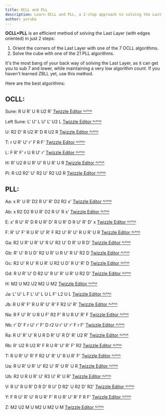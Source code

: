 ```yaml
---
title: OCLL and PLL
description: Learn OCLL and PLL, a 2-step approach to solving the Last Layer with edges oriented.
author: yoruba
---
```


**OCLL+PLL** is an efficient method of solving the Last Layer (with edges oriented) in just 2 steps:

1. Orient the corners of the Last Layer with one of the 7 OCLL algorithms.
2. Solve the cube with one of the 21 PLL algorithms.

It's the most bang of your back way of solving the Last Layer, as it can get you to sub 7 and lower, while maintaining a very low algorithm count. If you haven't learned ZBLL yet, use this method.

Here are the best algorithms:

## OCLL:

Sune: R U R' U R U2 R' [Twizzle Editor ᴬᴸᴾᴴᴬ](https://alpha.twizzle.net/edit/?alg=R+U+R%27+U+R+U2+R%27&setup-alg=R+U2+R%27+U%27+R+U%27+R%27)

Left Sune: L' U' L U' L' U2 L [Twizzle Editor ᴬᴸᴾᴴᴬ](https://alpha.twizzle.net/edit/?setup-alg=L%27+U2+L+U+L%27+U+L&alg=L%27+U%27+L+U%27+L%27+U2+L)

U: R2 D' R U2 R' D R U2 R [Twizzle Editor ᴬᴸᴾᴴᴬ](https://alpha.twizzle.net/edit/?setup-alg=R%27+U2+R%27+D%27+R+U2+R%27+D+R2&alg=R2%27+D%27+R+U2+R%27+D+R+U2+R)

T: r U R' U' r' F R F' [Twizzle Editor ᴬᴸᴾᴴᴬ](https://alpha.twizzle.net/edit/?setup-alg=F+R%27+F%27+r+U+R+U%27+r%27&alg=r+U+R%27+U%27+r%27+F+R+F%27)

L: F R' F' r U R U' r' [Twizzle Editor ᴬᴸᴾᴴᴬ](https://alpha.twizzle.net/edit/?setup-alg=r+U+R%27+U%27+r%27+F+R+F%27&alg=F+R%27+F%27+r+U+R+U%27+r%27)

H: R' U2 R U R' U' R U R' U R [Twizzle Editor ᴬᴸᴾᴴᴬ](https://alpha.twizzle.net/edit/?setup-alg=R%27+U%27+R+U%27+R%27+U+R+U%27+R%27+U2+R&alg=R%27+U2+R+U+R%27+U%27+R+U+R%27+U+R)

Pi: R U2 R2' U' R2 U' R2 U2 R [Twizzle Editor ᴬᴸᴾᴴᴬ](https://alpha.twizzle.net/edit/?setup-alg=R%27+U2+R2+U+R2+U+R2+U2+R%27&alg=R+U2+R2%27+U%27+R2+U%27+R2+U2+R)

## PLL:

Aa: x R' U R' D2 R U' R' D2 R2 x' [Twizzle Editor ᴬᴸᴾᴴᴬ](https://alpha.twizzle.net/edit/?alg=x+R%27+U+R%27+D2+R+U%27+R%27+D2+R2+x%27&setup-alg=x+R2+D2+R+U+R%27+D2+R+U%27+R+x%27)

Ab: x R2 D2 R U R' D2 R U' R x' [Twizzle Editor ᴬᴸᴾᴴᴬ](https://alpha.twizzle.net/edit/?setup-alg=x+R%27+U+R%27+D2+R+U%27+R%27+D2+R2+x%27&alg=x+R2+D2+R+U+R%27+D2+R+U%27+R+x%27)

E: x' R U' R' D R U R' D' R U R' D R U' R' D' x [Twizzle Editor ᴬᴸᴾᴴᴬ](https://alpha.twizzle.net/edit/?setup-alg=x%27+R+U%27+R%27+D+R+U+R%27+D%27+R+U+R%27+D+R+U%27+R%27+D%27+x&alg=x%27+R+U%27+R%27+D+R+U+R%27+D%27+R+U+R%27+D+R+U%27+R%27+D%27+x)

F: R' U' F' R U R' U' R' F R2 U' R' U' R U R' U R [Twizzle Editor ᴬᴸᴾᴴᴬ](https://alpha.twizzle.net/edit/?setup-alg=R%27+U%27+F%27+R+U+R%27+U%27+R%27+F+R2+U%27+R%27+U%27+R+U+R%27+U+R&alg=R%27+U%27+F%27+R+U+R%27+U%27+R%27+F+R2+U%27+R%27+U%27+R+U+R%27+U+R)

Ga: R2 U R' U R' U' R U' R2 U' D R' U R D' [Twizzle Editor ᴬᴸᴾᴴᴬ](https://alpha.twizzle.net/edit/?alg=R2+U+R%27+U+R%27+U%27+R+U%27+R2+U%27+D+R%27+U+R+D%27&setup-alg=R%27+U%27+R+U+D%27+R2+U+R%27+U+R+U%27+R+U%27+R2+D)

Gb: R' U' R U D' R2 U R' U R U' R U' R2 D [Twizzle Editor ᴬᴸᴾᴴᴬ](https://alpha.twizzle.net/edit/?alg=R%27+U%27+R+U+D%27+R2+U+R%27+U+R+U%27+R+U%27+R2+D&setup-alg=R2+U+R%27+U+R%27+U%27+R+U%27+R2+D+U%27+R%27+U+R+D%27)

Gc: R2 U' R U' R U R' U R2 U D' R U' R' D [Twizzle Editor ᴬᴸᴾᴴᴬ](https://alpha.twizzle.net/edit/?alg=R2+U%27+R+U%27+R+U+R%27+U+R2+U+D%27+R+U%27+R%27+D&setup-alg=R+U+R%27+U%27+D+R2+U%27+R+U%27+R%27+U+R%27+U+R2+D%27)

Gd: R U R' U' D R2 U' R U' R' U R' U R2 D' [Twizzle Editor ᴬᴸᴾᴴᴬ](https://alpha.twizzle.net/edit/?alg=R+U+R%27+U%27+D+R2+U%27+R+U%27+R%27+U+R%27+U+R2+D%27&setup-alg=R2+U%27+R+U%27+R+U+R%27+U+R2+U+D%27+R+U%27+R%27+D)

H: M2 U M2 U2 M2 U M2 [Twizzle Editor ᴬᴸᴾᴴᴬ](https://alpha.twizzle.net/edit/?alg=M2+U+M2+U2+M2+U+M2&setup-alg=M2+U%27+M2+U2+M2+U%27+M2)

Ja: L' U' L F L' U' L U L F' L2 U L [Twizzle Editor ᴬᴸᴾᴴᴬ](https://alpha.twizzle.net/edit/?alg=L%27+U%27+L+F+L%27+U%27+L+U+L+F%27+L2+U+L&setup-alg=L%27+U%27+L2+F+L%27+U%27+L%27+U+L+F%27+L%27+U+L)

Jb: R U R' F' R U R' U' R' F R2 U' R' [Twizzle Editor ᴬᴸᴾᴴᴬ](https://alpha.twizzle.net/edit/?alg=R+U+R%27+F%27+R+U+R%27+U%27+R%27+F+R2+U%27+R%27&setup-alg=R+U+R2+F%27+R+U+R+U%27+R%27+F+R+U%27+R%27)

Na: R F U' R' U R U F' R2 F' R U R U' R' F [Twizzle Editor ᴬᴸᴾᴴᴬ](https://alpha.twizzle.net/edit/?alg=R+F+U%27+R%27+U+R+U+F%27+R2+F%27+R+U+R+U%27+R%27+F&setup-alg=R+F+U%27+R%27+U+R+U+F%27+R2+F%27+R+U+R+U%27+R%27+F)

Nb: r' D' F r U' r' F' D r2 U r' U' r' F r F' [Twizzle Editor ᴬᴸᴾᴴᴬ](https://alpha.twizzle.net/edit/?alg=r%27+D%27+F+r+U%27+r%27+F%27+D+r2+U+r%27+U%27+r%27+F+r+F%27&setup-alg=r%27+D%27+F+r+U%27+r%27+F%27+D+r2+U+r%27+U%27+r%27+F+r+F%27)

Ra: R U' R' U' R U R D R' U' R D' R' U2 R' [Twizzle Editor ᴬᴸᴾᴴᴬ](https://alpha.twizzle.net/edit/?alg=R+U%27+R%27+U%27+R+U+R+D+R%27+U%27+R+D%27+R%27+U2+R%27&setup-alg=R+U2+R+D+R%27+U+R+D%27+R%27+U%27+R%27+U+R+U+R%27)

Rb: R' U2 R U2 R' F R U R' U' R' F' R2 [Twizzle Editor ᴬᴸᴾᴴᴬ](https://alpha.twizzle.net/edit/?alg=R%27+U2+R+U2+R%27+F+R+U+R%27+U%27+R%27+F%27+R2&setup-alg=R2+F+R+U+R+U%27+R%27+F%27+R+U2+R%27+U2+R)

T: R U R' U' R' F R2 U' R' U' R U R' F' [Twizzle Editor ᴬᴸᴾᴴᴬ](https://alpha.twizzle.net/edit/?setup-alg=R+U+R%27+U%27+R%27+F+R2+U%27+R%27+U%27+R+U+R%27+F%27&alg=R+U+R%27+U%27+R%27+F+R2+U%27+R%27+U%27+R+U+R%27+F%27)

Ua: R U R' U R' U' R2 U' R' U R' U R [Twizzle Editor ᴬᴸᴾᴴᴬ](https://alpha.twizzle.net/edit/?alg=R+U+R%27+U+R%27+U%27+R2+U%27+R%27+U+R%27+U+R&setup-alg=U2+R%27+U+R%27+U%27+R3+U%27+R%27+U+R+U+R2)

Ub: R2 U R U R' U' R3 U' R' U R' [Twizzle Editor ᴬᴸᴾᴴᴬ](https://alpha.twizzle.net/edit/?setup-alg=U2+R+U+R%27+U+R%27+U%27+R2+U%27+R%27+U+R%27+U+R&alg=R2+U+R+U+R%27+U%27+R3+U%27+R%27+U+R%27)

V: R U' R U R' D R D' R U' D R2' U R2 D' R2' [Twizzle Editor ᴬᴸᴾᴴᴬ](https://alpha.twizzle.net/edit/?setup-alg=R+U%27+R+U+R%27+D+R+D%27+R+U%27+D+R2%27+U+R2+D%27+R2%27&alg=R+U%27+R+U+R%27+D+R+D%27+R+U%27+D+R2%27+U+R2+D%27+R2%27)

Y: F R U' R' U' R U R' F' R U R' U' R' F R F' [Twizzle Editor ᴬᴸᴾᴴᴬ](https://alpha.twizzle.net/edit/?alg=F+R+U%27+R%27+U%27+R+U+R%27+F%27+R+U+R%27+U%27+R%27+F+R+F%27&setup-alg=F+R+U%27+R%27+U%27+R+U+R%27+F%27+R+U+R%27+U%27+R%27+F+R+F%27)

Z: M2 U2 M U M2 U M2 U M [Twizzle Editor ᴬᴸᴾᴴᴬ](https://alpha.twizzle.net/edit/?setup-alg=M%27+U%27+M2+U%27+M2+U%27+M%27+U2+M2&alg=M2+U2+M+U+M2+U+M2+U+M)
